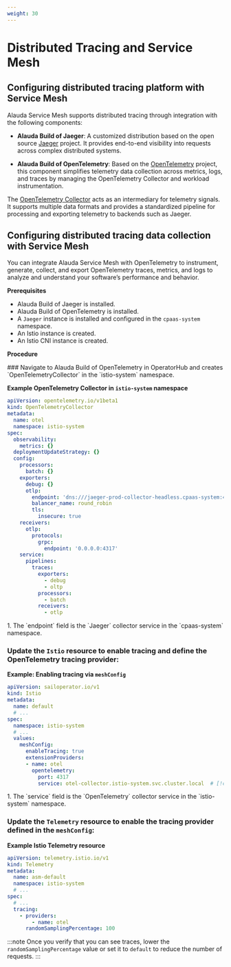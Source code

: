 ```yaml
---
weight: 30
---
```


# Distributed Tracing and Service Mesh

## Configuring distributed tracing platform with Service Mesh

Alauda Service Mesh supports distributed tracing through integration with the following components:

- **Alauda Build of Jaeger**: A customized distribution based on the open source [Jaeger](https://www.jaegertracing.io/) project. It provides end-to-end visibility into requests across complex distributed systems.

- **Alauda Build of OpenTelemetry**: Based on the [OpenTelemetry](https://opentelemetry.io/) project, this component simplifies telemetry data collection across metrics, logs, and traces by managing the OpenTelemetry Collector and workload instrumentation.

The [OpenTelemetry Collector](https://opentelemetry.io/docs/collector/) acts as an intermediary for telemetry signals. It supports multiple data formats and provides a standardized pipeline for processing and exporting telemetry to backends such as Jaeger.

## Configuring distributed tracing data collection with Service Mesh

You can integrate Alauda Service Mesh with OpenTelemetry to instrument, generate, collect, and export OpenTelemetry traces, metrics, and logs to analyze and understand your software’s performance and behavior.

**Prerequisites**

- Alauda Build of Jaeger is installed.
- Alauda Build of OpenTelemetry is installed.
- A `Jaeger` instance is installed and configured in the `cpaas-system` namespace.
- An Istio instance is created.
- An Istio CNI instance is created.

**Procedure**

<Steps>
  ### Navigate to Alauda Build of OpenTelemetry in OperatorHub and creates `OpenTelemetryCollector` in the `istio-system` namespace.

  **Example OpenTelemetry Collector in `istio-system` namespace**

  ```yaml
  apiVersion: opentelemetry.io/v1beta1
  kind: OpenTelemetryCollector
  metadata:
    name: otel
    namespace: istio-system
  spec:
    observability:
      metrics: {}
    deploymentUpdateStrategy: {}
    config:
      processors:
        batch: {}
      exporters:
        debug: {}
        otlp:
          endpoint: 'dns:///jaeger-prod-collector-headless.cpaas-system:4317'  # [!code callout]
          balancer_name: round_robin
          tls:
            insecure: true
      receivers:
        otlp:
          protocols:
            grpc:
              endpoint: '0.0.0.0:4317'
      service:
        pipelines:
          traces:
            exporters:
              - debug
              - oltp
            processors:
              - batch
            receivers:
              - otlp
  ```

  <Callouts>
    1. The `endpoint` field is the `Jaeger` collector service in the `cpaas-system` namespace.
  </Callouts>

  ### Update the `Istio` resource to enable tracing and define the OpenTelemetry tracing provider:

  **Example: Enabling tracing via `meshConfig`**

  ```yaml
  apiVersion: sailoperator.io/v1
  kind: Istio
  metadata:
    name: default
    # ...
  spec:
    namespace: istio-system
    # ...
    values:
      meshConfig:
        enableTracing: true
        extensionProviders:
        - name: otel
          opentelemetry:
            port: 4317
            service: otel-collector.istio-system.svc.cluster.local  # [!code callout]
  ```

  <Callouts>
    1. The `service` field is the `OpenTelemetry` collector service in the `istio-system` namespace.
  </Callouts>

  ### Update the `Telemetry` resource to enable the tracing provider defined in the `meshConfig`:

  **Example Istio Telemetry resource**

  ```yaml
  apiVersion: telemetry.istio.io/v1
  kind: Telemetry
  metadata:
    name: asm-default
    namespace: istio-system
    # ...
  spec:
    # ...
    tracing:
      - providers:
          - name: otel
        randomSamplingPercentage: 100
  ```

  :::note
  Once you verify that you can see traces, lower the `randomSamplingPercentage` value or set it to `default` to reduce the number of requests.
  :::
</Steps>
